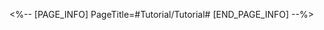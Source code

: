 <%-- [PAGE_INFO]
PageTitle=#Tutorial/Tutorial#
[END_PAGE_INFO] --%>
{{Tutorial
|sort      = 815501
|title     = Tutorial
|subtitle  = 
|type      = 
|about     = 
|image1    = Tutorial Tutorial 1.png{{subst:void|<!--$UPLOAD:<<SpriteOutput/TutorialPic/TutorialPage_815501.png>-<Tutorial Tutorial 1.png>-<Tutorial Files>>-->}}
|text1     = After {{Color|h|nobold=1|a single ally}} has used their {{Color|h|nobold=1|Ultimate}} for {{Color|h|nobold=1|a total of}}  3 times, they will immediately {{Color|h|nobold=1|activate their Ultimate}} again.
}}